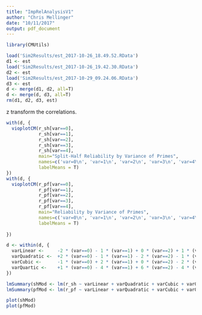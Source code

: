 ```yaml
---
title: "ImpRelAnalysisV1"
author: "Chris Mellinger"
date: "10/11/2017"
output: pdf_document
---
```


```r
library(CMUtils)
```


```r
load('Sim2Results/est_2017-10-26_18.49.52.RData')
d1 <- est
load('Sim2Results/est_2017-10-26_19.42.30.RData')
d2 <- est
load('Sim2Results/est_2017-10-29_09.24.06.RData')
d3 <- est
d <- merge(d1, d2, all=T)
d <- merge(d, d3, all=T)
rm(d1, d2, d3, est)
```

z transform the correlations.

```r
with(d, {
  vioplotCM(r_sh[var==0],
            r_sh[var==1],
            r_sh[var==2],
            r_sh[var==3],
            r_sh[var==4],
            main="Split-Half Reliability by Variance of Primes",
            names=c('var=0\n', 'var=1\n', 'var=2\n', 'var=3\n', 'var=4\n'),
            labelMeans = T)
})
with(d, {
  vioplotCM(r_pf[var==0],
            r_pf[var==1],
            r_pf[var==2],
            r_pf[var==3],
            r_pf[var==4],
            main="Reliability by Variance of Primes",
            names=c('var=0\n', 'var=1\n', 'var=2\n', 'var=3\n', 'var=4\n'),
            labelMeans = T)
  
})
```

```r
d <- within(d, {
  varLinear <-     -2 * (var==0) - 1 * (var==1) + 0 * (var==2) + 1 * (var==3) + 2 * (var==4)
  varQuadratic <-  +2 * (var==0) - 1 * (var==1) - 2 * (var==2) - 1 * (var==3) + 2 * (var==4)
  varCubic <-      -1 * (var==0) + 2 * (var==1) + 0 * (var==2) - 2 * (var==3) + 1 * (var==4)
  varQuartic <-    +1 * (var==0) - 4 * (var==1) + 6 * (var==2) - 4 * (var==3) + 1 * (var==4)
})
```

```r
lmSummary(shMod <- lm(r_sh ~ varLinear + varQuadratic + varCubic + varQuartic, data=d))
lmSummary(pfMod <- lm(r_pf ~ varLinear + varQuadratic + varCubic + varQuartic, data=d))
```

```r
plot(shMod)
plot(pfMod)
```


